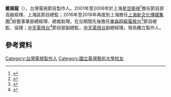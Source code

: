 {{multiple issues|
{{blpsources|time=2019-02-21T00:18:42+00:00}}
{{third-party|time=2019-02-21T00:18:42+00:00}}
}}
'''戴佩龍'''（{{bd|1969年}}），台灣電視節目製作人。2001年至2006年於上海[[星空衛視|星空衛視]]<ref>{{Cite web |url = http://ent.sina.com.cn/s/m/2003-11-24/0941239280.html |title = 任職星空衛視時談主持人劉儀偉 |access-date = 2019-01-12 |archive-date = 2019-08-22 |archive-url = https://web.archive.org/web/20190822023454/http://ent.sina.com.cn/s/m/2003-11-24/0941239280.html |dead-url = no }}</ref>擔任節目部高級經理、上海區節目總監；2016年至2018年再度到上海擔任[[上海新文化傳媒集團|上海新文化傳媒集團]]<ref>{{Cite web |url = http://www.ncmedia.com.cn/index.php/ |title = 上海新文化傳媒集團 |access-date = 2019-01-12 |archive-date = 2020-02-21 |archive-url = https://web.archive.org/web/20200221075823/http://www.ncmedia.com.cn/index.php |dead-url = no }}</ref>綜藝事業部總經理、總裁助理。在台期間先後擔任[[東森超級電視台|東森超級電視台]]<ref>{{Cite web |url = http://www.ebc.net.tw/apps/index.aspx |title = 東森電視台 |deadurl = yes |archiveurl = https://web.archive.org/web/20160713143824/http://www.ebc.net.tw/apps/index.aspx |archivedate = 2016年7月13日 }}</ref>節目總監、協理；[[中天電視台|中天電視台]]<ref>{{Cite web |url = http://www.ctitv.com.tw |title = 中天電視台 |access-date = 2016-07-18 |archive-date = 2010-06-12 |archive-url = https://web.archive.org/web/20100612081144/http://www.ctitv.com.tw/schedule_A1.html |dead-url = no }}</ref>節目部副總監，[[中天電視台|中天電視台]]副總經理，現為獨立製作人。

==參考資料==
{{reflist}}

[[Category:台灣電視製作人|Category:台灣電視製作人]]
[[Category:國立臺灣藝術大學校友|Category:國立臺灣藝術大學校友]]